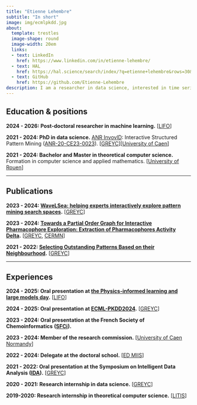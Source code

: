```yaml
---
title: "Etienne Lehembre"
subtitle: "In short"
image: img/ecmlpkdd.jpg
about:
  template: trestles
  image-shape: round
  image-width: 20em
  links:
  - text: LinkedIn
    href: https://www.linkedin.com/in/etienne-lehembre/
  - text: HAL
    href: https://hal.science/search/index/?q=etienne+lehembre&rows=30&level0_domain_s=info
  - text: GitHub
    href: https://github.com/Etienne-Lehembre
description: I am a researcher in data science, interested in time series forecasting, data mining and machine learning applications for real-world data. My current work focuses on hybrid models combining physical knowledge and deep learning. This page provides a short overview of my background, interests, and selected works.
---
```


## Education & positions

**2024 - 2026: Post-doctoral researcher in machine learning.** \[[LIFO](https://www.univ-orleans.fr/lifo/?lang=en)\]

**2021 - 2024: PhD in data science.** [ANR InvovlD](https://involvd.greyc.fr/): Interactive Structured Pattern Mining ([ANR-20-CE23-0023](https://anr.fr/Projet-ANR-20-CE23-0023)). \[[GREYC](https://www.greyc.fr/en/home/)\]\[[University of Caen](https://www.unicaen.fr/)\]

**2021 - 2024: Bachelor and Master in theoretical computer science.** Formation in computer science and applied mathematics. \[[University of Rouen](https://www.univ-rouen.fr/)\]

<!--# 2014-2015: Bachelor in English civilization. [University of Rouen]  -->

------------------------------------------------------------------------

## Publications

**2023 - 2024: [WaveLSea: helping experts interactively explore pattern mining search spaces](https://rdcu.be/dI4Am).** \[[GREYC](https://www.greyc.fr/en/home/)\]

**2023 - 2024: [Towards a Partial Order Graph for Interactive Pharmacophore Exploration: Extraction of Pharmacophores Activity Delta](https://link.springer.com/article/10.1186/s13321-023-00782-0?utm_source=rct_congratemailt&utm_medium=email&utm_campaign=oa_20231129&utm_content=10.1186/s13321-023-00782-0#citeas).** \[[GREYC](https://www.greyc.fr/en/home/), [CERMN](https://cermn.unicaen.fr/)\]

<!--# 2023 - 2024: Wave Top-k Random-d Family Search: How to Guide an Expert in a Structured Pattern Space. [GREYC] -->

<!--# 2021 - 2024: Sub-graph Pattern Explorer (SGPEx). [GREYC]  -->

**2021 - 2022: [Selecting Outstanding Patterns Based on their Neighbourhood](https://hal.science/hal-03658500).** \[[GREYC](https://www.greyc.fr/en/home/)\]

------------------------------------------------------------------------

## Experiences

**2024 - 2025: Oral presentation at [the Physics-informed learning and large models day](https://gdr-iasis.cnrs.fr/reunions/journee-apprentissage-informe-par-la-physique-et-grands-modeles/).** \[[LIFO](https://www.univ-orleans.fr/lifo/?lang=en)\]

**2024 - 2025: Oral presentation at [ECML-PKDD2024](https://ecmlpkdd.org/2024/).** \[[GREYC](https://www.greyc.fr/en/home/)\]

**2023 - 2024: Oral presentation at the French Society of Chemoinformatics** **([SFCi](https://ggmm-sfci-lille.com/)).**

**2023 - 2024: Member of the research commission.** \[[University of Caen Normandy](https://www.unicaen.fr/)\]

**2022 - 2024: Delegate at the doctoral school.** \[[ED MIIS](https://ed-miis.normandie-univ.fr/en/)\]

**2021 - 2022: Oral presentation at the Symposium on Intelligent Data Analysis ([IDA](https://link.springer.com/book/10.1007/978-3-031-01333-1)).** \[[GREYC](https://www.greyc.fr/en/home/)\]

**2020 - 2021: Research internship in data science.** \[[GREYC](https://www.greyc.fr/en/home/)\]

**2019-2020: Research internship in theoretical computer science.** \[[LITIS](https://www.litislab.fr/en)\]
